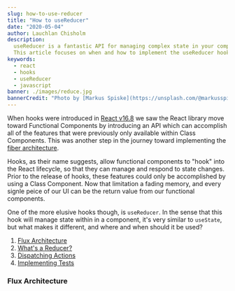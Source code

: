```yaml
---
slug: how-to-use-reducer
title: "How to useReducer"
date: "2020-05-04"
author: Lauchlan Chisholm
description:
  useReducer is a fantastic API for managing complex state in your components. 
  This article focuses on when and how to implement the useReducer hook effectively.
keywords:
  - react
  - hooks
  - useReducer
  - javascript
banner: ./images/reduce.jpg
bannerCredit: "Photo by [Markus Spiske](https://unsplash.com/@markusspiske) on [Unsplash](https://unsplash.com/s/photos/reduce"
---
```


When hooks were introduced in [React v16.8](https://reactjs.org/blog/2019/02/06/react-v16.8.0.html) we saw the React library move toward Functional Components by introducing an API which can accomplish all of the features that were previously only available within Class Components. This was another step in the journey toward implementing the [fiber architecture](https://github.com/acdlite/react-fiber-architecture).

Hooks, as their name suggests, allow functional components to "hook" into the React lifecycle, so that they can manage and respond to state changes. Prior to the release of hooks, these features could only be accomplished by using a Class Component. Now that limitation a fading memory, and every signle peice of our UI can be the return value from our functional components.

One of the more elusive hooks though, is `useReducer`. In the sense that this hook will manage state within in a component, it's very similar to `useState`, but what makes it different, and where and when should it be used?

1. [Flux Architecture](#flux-architecture)
2. [What's a Reducer?](#what-is-a-reducer)
3. [Dispatching Actions](#dispatching-actions)
3. [Implementing Tests](#implementing-tests)

### Flux Architecture